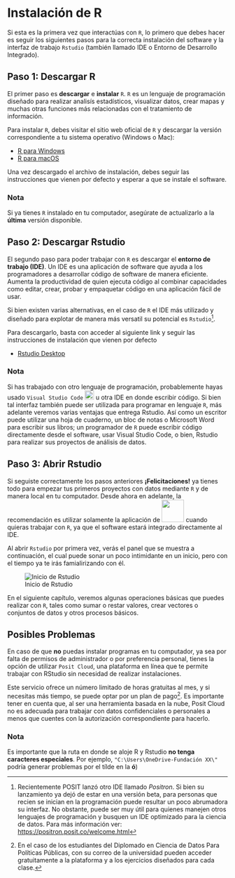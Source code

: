 # Instalación de R {#sec-data-import .unnumbered}

Si esta es la primera vez que interactúas con `R`, lo primero que debes hacer es seguir los siguientes pasos para la correcta instalación del software y la interfaz de trabajo `Rstudio` (también llamado IDE o Entorno de Desarrollo Integrado).

## Paso 1: Descargar R

El primer paso es **descargar** e **instalar** `R`. `R` es un lenguaje de programación diseñado para realizar analisís estadísticos, visualizar datos, crear mapas y muchas otras funciones más relacionadas con el tratamiento de información.

Para instalar `R`, debes visitar el sitio web oficial de `R` y descargar la versión correspondiente a tu sistema operativo (Windows o Mac):

-   [R para Windows](https://cran.r-project.org/bin/windows/base/)
-   [R para macOS](https://cran.r-project.org/bin/macosx/)

Una vez descargado el archivo de instalación, debes seguir las instrucciones que vienen por defecto y esperar a que se instale el software.

::: callout-note
### Nota

Si ya tienes `R` instalado en tu computador, asegúrate de actualizarlo a la **última** versión disponible.
:::

## Paso 2: Descargar Rstudio

El segundo paso para poder trabajar con `R` es descargar el **entorno de trabajo (IDE)**. Un IDE es una aplicación de software que ayuda a los programadores a desarrollar código de software de manera eficiente. Aumenta la productividad de quien ejecuta código al combinar capacidades como editar, crear, probar y empaquetar código en una aplicación fácil de usar.

Si bien existen varias alternativas, en el caso de `R` el IDE más utilizado y diseñado para explotar de manera más versatil su potencial es `Rstudio`[^c0_instr-1].

[^c0_instr-1]: Recientemente POSIT lanzó otro IDE llamado *Positron*. Si bien su lanzamiento ya dejó de estar en una versión beta, para personas que recien se inician en la programación puede resultar un poco abrumadora su interfaz. No obstante, puede ser muy útil para quienes manejen otros lenguajes de programación y busquen un IDE optimizado para la ciencia de datos. Para más información ver: <https://positron.posit.co/welcome.html>

Para descargarlo, basta con acceder al siguiente link y seguir las instrucciones de instalación que vienen por defecto

-   [Rstudio Desktop](https://posit.co/download/rstudio-desktop/)

::: callout-note
### Nota

Si has trabajado con otro lenguaje de programación, probablemente hayas usado `Visual Studio Code` ![](images/visual_sc.png){width="21"} u otra IDE en donde escribir código. Si bien tal interfaz también puede ser utilizada para programar en lenguaje `R`, más adelante veremos varias ventajas que entrega Rstudio. Así como un escritor puede utilizar una hoja de cuaderno, un bloc de notas o Microsoft Word para escribir sus libros; un programador de `R` puede escribir código directamente desde el software, usar Visual Studio Code, o bien, Rstudio para realizar sus proyectos de análisis de datos.
:::

## Paso 3: Abrir Rstudio

Si seguiste correctamente los pasos anteriores **¡Felicitaciones!** ya tienes todo para empezar tus primeros proyectos con datos mediante `R` y de manera local en tu computador. Desde ahora en adelante, la recomendación es utilizar solamente la aplicación de ![](images/rstudio.png){width="51"} cuando quieras trabajar con `R`, ya que el software estará integrado directamente al IDE.

Al abrir `Rstudio` por primera vez, verás el panel que se muestra a continuación, el cual puede sonar un poco intimidante en un inicio, pero con el tiempo ya te irás famialirizando con él.

![Inicio de Rstudio](images/rstudio_console.png)

En el siguiente capítulo, veremos algunas operaciones básicas que puedes realizar con `R`, tales como sumar o restar valores, crear vectores o conjuntos de datos y otros procesos básicos.

## Posibles Problemas

En caso de que **no** puedas instalar programas en tu computador, ya sea por falta de permisos de administrador o por preferencia personal, tienes la opción de utilizar `Posit Cloud`, una plataforma en línea que te permite trabajar con RStudio sin necesidad de realizar instalaciones.

Este servicio ofrece un número limitado de horas gratuitas al mes, y si necesitas más tiempo, se puede optar por un plan de pago[^c0_instr-2]. Es importante tener en cuenta que, al ser una herramienta basada en la nube, Posit Cloud no es adecuada para trabajar con datos confidenciales o personales a menos que cuentes con la autorización correspondiente para hacerlo.

[^c0_instr-2]: En el caso de los estudiantes del Diplomado en Ciencia de Datos Para Políticas Públicas, con su correo de la universidad pueden acceder gratuitamente a la plataforma y a los ejercicios diseñados para cada clase.

::: callout-note
### Nota

Es importante que la ruta en donde se aloje R y Rstudio **no tenga caracteres especiales**. Por ejemplo, `"C:\Users\OneDrive-Fundación XX\"` podría generar problemas por el tílde en la **ó**)
:::
